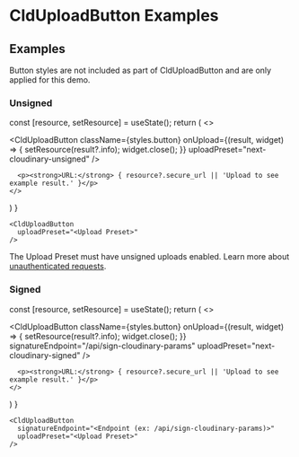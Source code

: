 



<Head>
  <title>CldUploadButton Examples - Next Cloudinary</title>
  <meta name="og:title" content="CldUploadButton Examples - Next Cloudinary" />
  <meta name="og:url" content={`https://next-cloudinary.spacejelly.dev/clduploadbutton/examples`} />
</Head>

<OgImage
  title="CldUploadButton Examples"
  twitterTitle="CldUploadButton Examples"
/>

# CldUploadButton Examples

## Examples

<Callout type="info" emoji={false}>
  Button styles are not included as part of CldUploadButton and are only applied for this demo.
</Callout>

### Unsigned

  const [resource, setResource] = useState();
  return (
    <>
      <p>
        <CldUploadButton
          className={styles.button}
          onUpload={(result, widget) => {
            setResource(result?.info);
            widget.close();
          }}
          uploadPreset="next-cloudinary-unsigned"
        />
      </p>

      <p><strong>URL:</strong> { resource?.secure_url || 'Upload to see example result.' }</p>
    </>
  )
}

<UnsignedUpload />

```
<CldUploadButton
  uploadPreset="<Upload Preset>"
/>
```

<Callout emoji={false}>
  The Upload Preset must have unsigned uploads enabled.  Learn more about <a href="https://cloudinary.com/documentation/upload_images#unauthenticated_requests">unauthenticated requests</a>.
</Callout>

### Signed

  const [resource, setResource] = useState();
  return (
    <>
      <p>
        <CldUploadButton
          className={styles.button}
          onUpload={(result, widget) => {
            setResource(result?.info);
            widget.close();
          }}
          signatureEndpoint="/api/sign-cloudinary-params"
          uploadPreset="next-cloudinary-signed"
        />
      </p>

      <p><strong>URL:</strong> { resource?.secure_url || 'Upload to see example result.' }</p>
    </>
  )
}

<SignedUpload />

```
<CldUploadButton
  signatureEndpoint="<Endpoint (ex: /api/sign-cloudinary-params)>"
  uploadPreset="<Upload Preset>"
/>
```